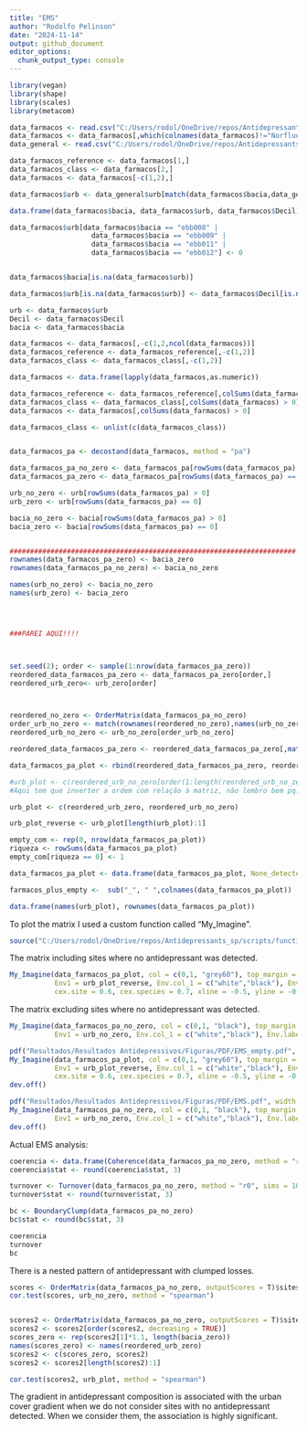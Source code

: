 ```yaml
---
title: "EMS"
author: "Rodolfo Pelinson"
date: "2024-11-14"
output: github_document
editor_options: 
  chunk_output_type: console
---
```



```r

library(vegan)
library(shape)
library(scales)
library(metacom)

data_farmacos <- read.csv("C:/Users/rodol/OneDrive/repos/Antidepressants_sp/data/antidepressivos_r.csv")
data_farmacos <- data_farmacos[,which(colnames(data_farmacos)!="Norfluoxetina")]
data_general <- read.csv("C:/Users/rodol/OneDrive/repos/Antidepressants_sp/data/planilha_master_r.csv")

data_farmacos_reference <- data_farmacos[1,]
data_farmacos_class <- data_farmacos[2,]
data_farmacos <- data_farmacos[-c(1,2),]

data_farmacos$urb <- data_general$urb[match(data_farmacos$bacia,data_general$microbacia)]

data.frame(data_farmacos$bacia, data_farmacos$urb, data_farmacos$Decil)

data_farmacos$urb[data_farmacos$bacia == "ebb008" | 
                    data_farmacos$bacia == "ebb009" |
                    data_farmacos$bacia == "ebb011" |
                    data_farmacos$bacia == "ebb012"] <- 0 


data_farmacos$bacia[is.na(data_farmacos$urb)]

data_farmacos$urb[is.na(data_farmacos$urb)] <- data_farmacos$Decil[is.na(data_farmacos$urb)] + 5

urb <- data_farmacos$urb
Decil <- data_farmacos$Decil
bacia <- data_farmacos$bacia

data_farmacos <- data_farmacos[,-c(1,2,ncol(data_farmacos))]
data_farmacos_reference <- data_farmacos_reference[,-c(1,2)]
data_farmacos_class <- data_farmacos_class[,-c(1,2)]

data_farmacos <- data.frame(lapply(data_farmacos,as.numeric))

data_farmacos_reference <- data_farmacos_reference[,colSums(data_farmacos)>0]
data_farmacos_class <- data_farmacos_class[,colSums(data_farmacos) > 0]
data_farmacos <- data_farmacos[,colSums(data_farmacos) > 0]

data_farmacos_class <- unlist(c(data_farmacos_class))


data_farmacos_pa <- decostand(data_farmacos, method = "pa")

data_farmacos_pa_no_zero <- data_farmacos_pa[rowSums(data_farmacos_pa) > 0,]
data_farmacos_pa_zero <- data_farmacos_pa[rowSums(data_farmacos_pa) == 0,]

urb_no_zero <- urb[rowSums(data_farmacos_pa) > 0]
urb_zero <- urb[rowSums(data_farmacos_pa) == 0]

bacia_no_zero <- bacia[rowSums(data_farmacos_pa) > 0]
bacia_zero <- bacia[rowSums(data_farmacos_pa) == 0]


######################################################################
rownames(data_farmacos_pa_zero) <- bacia_zero
rownames(data_farmacos_pa_no_zero) <- bacia_no_zero

names(urb_no_zero) <- bacia_no_zero
names(urb_zero) <- bacia_zero




###PAREI AQUI!!!!



set.seed(2); order <- sample(1:nrow(data_farmacos_pa_zero))
reordered_data_farmacos_pa_zero <- data_farmacos_pa_zero[order,]
reordered_urb_zero<- urb_zero[order]



reordered_no_zero <- OrderMatrix(data_farmacos_pa_no_zero)
order_urb_no_zero <- match(rownames(reordered_no_zero),names(urb_no_zero))
reordered_urb_no_zero <- urb_no_zero[order_urb_no_zero]

reordered_data_farmacos_pa_zero <- reordered_data_farmacos_pa_zero[,match(colnames(reordered_no_zero), colnames(reordered_data_farmacos_pa_zero))]

data_farmacos_pa_plot <- rbind(reordered_data_farmacos_pa_zero, reordered_no_zero)

#urb_plot <- c(reordered_urb_no_zero[order(1:length(reordered_urb_no_zero), decreasing  = TRUE)], reordered_urb_zero[order(1:length(reordered_urb_zero), decreasing  = TRUE)]) 
#Aqui tem que inverter a ordem com relação à matriz, não lembro bem pq. Quando a função mesmo que reordena funciona, mas como ela nao está reordenando, precisa fazer manualmente

urb_plot <- c(reordered_urb_zero, reordered_urb_no_zero)

urb_plot_reverse <- urb_plot[length(urb_plot):1]

empty_com <- rep(0, nrow(data_farmacos_pa_plot))
riqueza <- rowSums(data_farmacos_pa_plot)
empty_com[riqueza == 0] <- 1

data_farmacos_pa_plot <- data.frame(data_farmacos_pa_plot, None_detected = empty_com)

farmacos_plus_empty <-  sub("_", " ",colnames(data_farmacos_pa_plot)) 

data.frame(names(urb_plot), rownames(data_farmacos_pa_plot))


```

To plot the matrix I used a custom function called "My_Imagine".

```r
source("C:/Users/rodol/OneDrive/repos/Antidepressants_sp/scripts/functions/My_Imagine_function.R")

```


The matrix including sites where no antidepressant was detected.
```r
My_Imagine(data_farmacos_pa_plot, col = c(0,1, "grey60"), top_margin = 7, left_margin = 3, bottom_margin = 0.1, fill = FALSE,
           Env1 = urb_plot_reverse, Env.col_1 = c("white","black"), Env.label_1 = "Urban cover", order = FALSE, speciesnames = farmacos_plus_empty,
           cex.site = 0.6, cex.species = 0.7, xline = -0.5, yline = -0.5, gap.axis = -10, Empty = ncol(data_farmacos_pa_plot), Empty_col = "lightblue3", speciesfont = 1)
```

The matrix excluding sites where no antidepressant was detected.
```r

My_Imagine(data_farmacos_pa_no_zero, col = c(0,1, "black"), top_margin = 7, left_margin = 3, bottom_margin = 0.1, fill = FALSE, cex.site = 0.6, cex.species = 0.7, xline = -0.5, yline = -0.5, gap.axis = -10,
           Env1 = urb_no_zero, Env.col_1 = c("white","black"), Env.label_1 = "Urban cover", speciesnames = colnames(data_farmacos_pa_no_zero), speciesfont = 1, Empty = NULL)
```


```r
pdf("Resultados/Resultados Antidepressivos/Figuras/PDF/EMS_empty.pdf", width = 6, height = 6)
My_Imagine(data_farmacos_pa_plot, col = c(0,1, "grey60"), top_margin = 7, left_margin = 3, bottom_margin = 0.1, fill = FALSE,
           Env1 = urb_plot_reverse, Env.col_1 = c("white","black"), Env.label_1 = "Urban cover", order = FALSE, speciesnames = farmacos_plus_empty,
           cex.site = 0.6, cex.species = 0.7, xline = -0.5, yline = -0.5, gap.axis = -10, Empty = ncol(data_farmacos_pa_plot), Empty_col = "lightblue3", speciesfont = 1)
dev.off()

pdf("Resultados/Resultados Antidepressivos/Figuras/PDF/EMS.pdf", width = 6, height = 6)
My_Imagine(data_farmacos_pa_no_zero, col = c(0,1, "black"), top_margin = 7, left_margin = 3, bottom_margin = 0.1, fill = FALSE, cex.site = 0.6, cex.species = 0.7, xline = -0.5, yline = -0.5, gap.axis = -10,
           Env1 = urb_no_zero, Env.col_1 = c("white","black"), Env.label_1 = "Urban cover", speciesnames = colnames(data_farmacos_pa_no_zero), speciesfont = 1)
dev.off()
```



Actual EMS analysis:
```r

coerencia <- data.frame(Coherence(data_farmacos_pa_no_zero, method = "r0", sims = 10000, orderNulls = TRUE, order = TRUE, seed = 1, scores = 1, allowEmpty = FALSE))
coerencia$stat <- round(coerencia$stat, 3)

turnover <- Turnover(data_farmacos_pa_no_zero, method = "r0", sims = 10000, fill = FALSE)
turnover$stat <- round(turnover$stat, 3)

bc <- BoundaryClump(data_farmacos_pa_no_zero)
bc$stat <- round(bc$stat, 3)

coerencia
turnover
bc
```
There is a nested pattern of antidepressant with clumped losses.

```r
scores <- OrderMatrix(data_farmacos_pa_no_zero, outputScores = T)$sitescores
cor.test(scores, urb_no_zero, method = "spearman")


scores2 <- OrderMatrix(data_farmacos_pa_no_zero, outputScores = T)$sitescores
scores2 <- scores2[order(scores2, decreasing = TRUE)]
scores_zero <- rep(scores2[1]*1.1, length(bacia_zero))
names(scores_zero) <- names(reordered_urb_zero)
scores2 <- c(scores_zero, scores2)
scores2 <- scores2[length(scores2):1]

cor.test(scores2, urb_plot, method = "spearman")
```


The gradient in antidepressant composition is associated with the urban cover gradient when we do not consider sites with no antidepressant detected. When we consider them, the association is highly significant.
